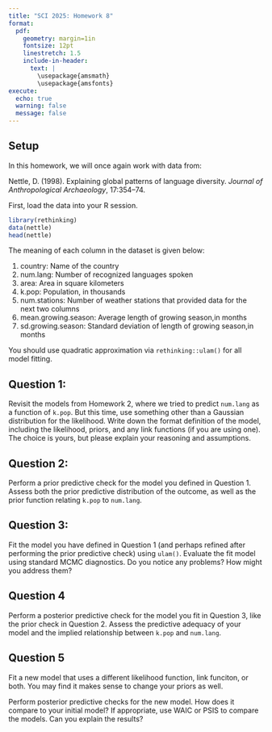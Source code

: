 ```yaml
---
title: "SCI 2025: Homework 8"
format: 
  pdf:
    geometry: margin=1in
    fontsize: 12pt
    linestretch: 1.5
    include-in-header:
      text: |
        \usepackage{amsmath}
        \usepackage{amsfonts}
execute:
  echo: true
  warning: false
  message: false
---
```


## Setup

In this homework, we will once again work with data from:

Nettle, D. (1998). Explaining global patterns of language diversity. *Journal of Anthropological Archaeology*, 17:354–74.

First, load the data into your R session.

```r
library(rethinking)
data(nettle)
head(nettle)
```

The meaning of each column in the dataset is given below:

(1) country: Name of the country
(2) num.lang: Number of recognized languages spoken
(3) area: Area in square kilometers
(4) k.pop: Population, in thousands
(5) num.stations: Number of weather stations that provided data for the next two columns
(6) mean.growing.season: Average length of growing season,in months
(7) sd.growing.season: Standard deviation of length of growing season,in months

You should use quadratic approximation via `rethinking::ulam()` for all model fitting.

## Question 1:

Revisit the models from Homework 2, where we tried to predict `num.lang` as a function of `k.pop`. But this time, use something other than a Gaussian distribution for the likelihood. Write down the format definition of the model, including the likelihood, priors, and any link functions (if you are using one). The choice is yours, but please explain your reasoning and assumptions.

## Question 2:

Perform a prior predictive check for the model you defined in Question 1. Assess both the prior predictive distribution of the outcome, as well as the prior function relating `k.pop` to `num.lang`.

## Question 3:

Fit the model you have defined in Question 1 (and perhaps refined after performing the prior predictive check) using `ulam()`. Evaluate the fit model using standard MCMC diagnostics. Do you notice any problems? How might you address them?

## Question 4

Perform a posterior predictive check for the model you fit in Question 3, like the prior check in Question 2. Assess the predictive adequacy of your model and the implied relationship between `k.pop` and `num.lang`.

## Question 5

Fit a new model that uses a different likelihood function, link funciton, or both. You may find it makes sense to change your priors as well.

Perform posterior predictive checks for the new model. How does it compare to your initial model? If appropriate, use WAIC or PSIS to compare the models. Can you explain the results?





